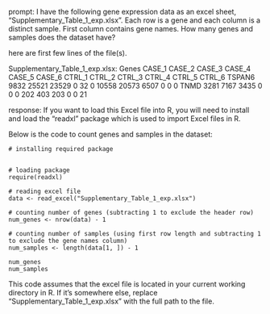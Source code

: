 prompt:
I have the following gene expression data as an excel sheet,  "Supplementary_Table_1_exp.xlsx". Each row is a gene and each column is a distinct sample. First column contains gene names. How many genes and samples does the dataset have?

here are first few lines of the file(s).

Supplementary_Table_1_exp.xlsx:
Genes	CASE_1	CASE_2	CASE_3	CASE_4	CASE_5	CASE_6	CTRL_1	CTRL_2	CTRL_3	CTRL_4	CTRL_5	CTRL_6
TSPAN6	9832	25521	23529	0	32	0	10558	20573	6507	0	0	 0
TNMD	3281	 7167	 3435	0	 0	0	  202	  403	 203	0	0	21


response:
If you want to load this Excel file into R, you will need to install and load the "readxl" package which is used to import Excel files in R. 

Below is the code to count genes and samples in the dataset:

```
# installing required package


# loading package
require(readxl) 

# reading excel file
data <- read_excel("Supplementary_Table_1_exp.xlsx")

# counting number of genes (subtracting 1 to exclude the header row)
num_genes <- nrow(data) - 1

# counting number of samples (using first row length and subtracting 1 to exclude the gene names column)
num_samples <- length(data[1, ]) - 1

num_genes
num_samples
```
This code assumes that the excel file is located in your current working directory in R. If it's somewhere else, replace "Supplementary_Table_1_exp.xlsx" with the full path to the file.
